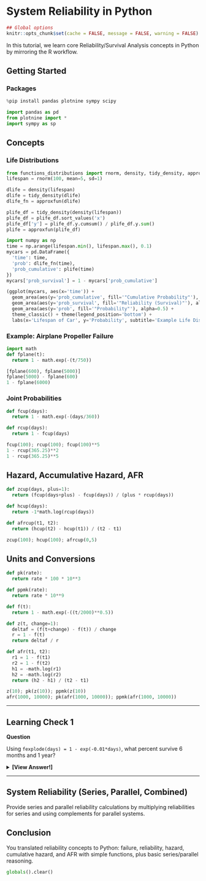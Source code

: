 # System Reliability in Python

```r
## Global options
knitr::opts_chunk$set(cache = FALSE, message = FALSE, warning = FALSE)
```

In this tutorial, we learn core Reliability/Survival Analysis concepts in Python by mirroring the R workflow.

## Getting Started {-}

### Packages {-}

```python
%pip install pandas plotnine sympy scipy
```

```python
import pandas as pd
from plotnine import *
import sympy as sp
```

## Concepts

### Life Distributions

```python
from functions_distributions import rnorm, density, tidy_density, approxfun
lifespan = rnorm(100, mean=5, sd=1)
```

```python
dlife = density(lifespan)
dlife = tidy_density(dlife)
dlife_fn = approxfun(dlife)
```

```python
plife_df = tidy_density(density(lifespan))
plife_df = plife_df.sort_values('x')
plife_df['y'] = plife_df.y.cumsum() / plife_df.y.sum()
plife = approxfun(plife_df)
```

```python
import numpy as np
time = np.arange(lifespan.min(), lifespan.max(), 0.1)
mycars = pd.DataFrame({
  'time': time,
  'prob': dlife_fn(time),
  'prob_cumulative': plife(time)
})
mycars['prob_survival'] = 1 - mycars['prob_cumulative']
```

```python
(ggplot(mycars, aes(x='time')) +
  geom_area(aes(y='prob_cumulative', fill='"Cumulative Probability"'), alpha=0.5) +
  geom_area(aes(y='prob_survival', fill='"Reliability (Survival)"'), alpha=0.5) +
  geom_area(aes(y='prob', fill='"Probability"'), alpha=0.5) +
  theme_classic() + theme(legend_position='bottom') +
  labs(x='Lifespan of Car', y='Probability', subtitle='Example Life Distributions'))
```

### Example: Airplane Propeller Failure

```python
import math
def fplane(t):
  return 1 - math.exp(-(t/750))
```

```python
[fplane(600), fplane(5000)]
fplane(5000) - fplane(600)
1 - fplane(6000)
```

### Joint Probabilities

```python
def fcup(days):
  return 1 - math.exp(-(days/360))

def rcup(days):
  return 1 - fcup(days)
```

```python
fcup(100); rcup(100); fcup(100)**5
1 - rcup(365.25)**2
1 - rcup(365.25)**5
```

## Hazard, Accumulative Hazard, AFR

```python
def zcup(days, plus=1):
  return (fcup(days+plus) - fcup(days)) / (plus * rcup(days))

def hcup(days):
  return -1*math.log(rcup(days))

def afrcup(t1, t2):
  return (hcup(t2) - hcup(t1)) / (t2 - t1)
```

```python
zcup(100); hcup(100); afrcup(0,5)
```

## Units and Conversions

```python
def pk(rate):
  return rate * 100 * 10**3

def ppmk(rate):
  return rate * 10**9
```

```python
def f(t):
  return 1 - math.exp(-((t/2000)**0.5))

def z(t, change=1):
  deltaf = (f(t+change) - f(t)) / change
  r = 1 - f(t)
  return deltaf / r

def afr(t1, t2):
  r1 = 1 - f(t1)
  r2 = 1 - f(t2)
  h1 = -math.log(r1)
  h2 = -math.log(r2)
  return (h2 - h1) / (t2 - t1)
```

```python
z(10); pk(z(10)); ppmk(z(10))
afr(1000, 10000); pk(afr(1000, 10000)); ppmk(afr(1000, 10000))
```

---

## Learning Check 1 {.unnumbered .LC}

**Question**

Using `fexplode(days) = 1 - exp(-0.01*days)`, what percent survive 6 months and 1 year?

<details><summary>**[View Answer!]**</summary>

```python
import math
def fexplode(days):
  return 1 - math.exp(-0.01*days)

[1 - fexplode(365.25/2), 1 - fexplode(365.25)]
```

</details>

---

## System Reliability (Series, Parallel, Combined)

Provide series and parallel reliability calculations by multiplying reliabilities for series and using complements for parallel systems.

## Conclusion {.unnumbered}

You translated reliability concepts to Python: failure, reliability, hazard, cumulative hazard, and AFR with simple functions, plus basic series/parallel reasoning.

```python
globals().clear()
```

